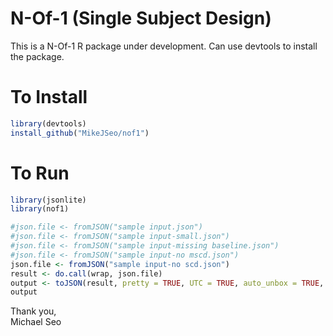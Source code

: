 # N-Of-1 (Single Subject Design)

This is a N-Of-1 R package under development. Can use devtools to install the package.

# To Install

```r
library(devtools)
install_github("MikeJSeo/nof1")
```

# To Run

```r
library(jsonlite)
library(nof1)

#json.file <- fromJSON("sample input.json")
#json.file <- fromJSON("sample input-small.json")
#json.file <- fromJSON("sample input-missing baseline.json")
#json.file <- fromJSON("sample input-no mscd.json")
json.file <- fromJSON("sample input-no scd.json")
result <- do.call(wrap, json.file)
output <- toJSON(result, pretty = TRUE, UTC = TRUE, auto_unbox = TRUE, na = NULL)
output
```

Thank you,    
Michael Seo
